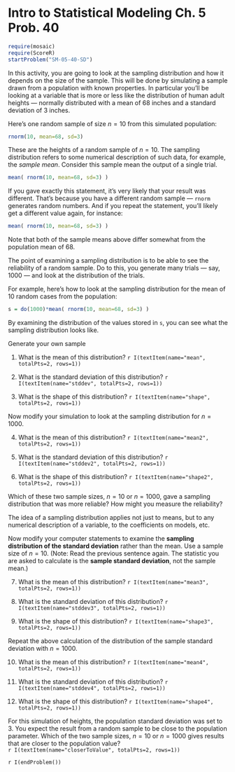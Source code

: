 Intro to Statistical Modeling Ch. 5 Prob. 40
========================================================
```r
require(mosaic)
require(ScoreR)
startProblem("SM-05-40-SD")
```

In this activity, you are going to look at the sampling distribution
and how it depends on the size of the sample.  This will be done by
simulating a sample drawn from a population with known properties.  In
particular you'll be looking at a variable that is more or less like
the distribution of human adult heights --- normally distributed with a mean
of 68 inches and a standard deviation of 3 inches. 

Here's one random sample of size $n=10$ from this simulated
population:
```r
rnorm(10, mean=68, sd=3)
```

These are the heights of a random sample of $n=10$.  The sampling
distribution refers to some numerical description of such data, for
example, the  *sample mean*.    Consider this sample mean the
output of a single trial.
```r
mean( rnorm(10, mean=68, sd=3) )
```

If you gave exactly this statement, it's very likely that your result
was different. That's because you have a different random sample ---
<code>rnorm</code> generates random numbers.  And if you repeat the
statement, you'll likely get a different value again, for instance:
```r
mean( rnorm(10, mean=68, sd=3) )
```

Note that both of the sample means above differ somewhat from the population
mean of 68.  

The point of examining a sampling distribution is to be able to see
the reliability of a random sample.  Do to this, you generate many
trials --- say, 1000 --- and look at the distribution of the trials.  

For example, here's how to look at the sampling distribution for the
mean of 10 random cases from the population:
```r
s = do(1000)*mean( rnorm(10, mean=68, sd=3) )
```
By examining the distribution of the values stored in <code>s</code>, you
can see what the sampling distribution looks like.

Generate your own sample

1. What is the mean of this distribution? `r I(textItem(name="mean", totalPts=2, rows=1))`

2. What is the standard deviation of this distribution? `r I(textItem(name="stddev", totalPts=2, rows=1))`

3. What is the shape of this distribution? `r I(textItem(name="shape", totalPts=2, rows=1))`


Now modify your simulation to look at the sampling distribution for $n=1000$.

4. What is the mean of this distribution? `r I(textItem(name="mean2", totalPts=2, rows=1))`

5. What is the standard deviation of this distribution? `r I(textItem(name="stddev2", totalPts=2, rows=1))`

6. What is the shape of this distribution? `r I(textItem(name="shape2", totalPts=2, rows=1))`
 

Which of these two sample sizes, $n=10$ or $n=1000$, gave a sampling
distribution that was more reliable?  How might you measure the
reliability?

The idea of a sampling distribution applies not just to means, but to
any numerical description of a variable, to the coefficients on
models, etc.

Now modify your computer statements to examine the **sampling
distribution of the standard deviation** rather than the mean.  Use a
sample size of $n=10$.    (Note: Read the previous
sentence again.  The statistic you are asked to calculate is the
**sample standard deviation**, not the sample mean.)

7. What is the mean of this distribution? `r I(textItem(name="mean3", totalPts=2, rows=1))`

8. What is the standard deviation of this distribution? `r I(textItem(name="stddev3", totalPts=2, rows=1))`
 
9. What is the shape of this distribution? `r I(textItem(name="shape3", totalPts=2, rows=1))`

Repeat the above calculation of the distribution of the sample standard deviation with $n=1000$.

10. What is the mean of this distribution? `r I(textItem(name="mean4", totalPts=2, rows=1))`

11. What is the standard deviation of this distribution? `r I(textItem(name="stddev4", totalPts=2, rows=1))`

12. What is the shape of this distribution? `r I(textItem(name="shape4", totalPts=2, rows=1))`


For this simulation of heights, the population standard deviation was set to 3.  You expect the result from a random sample to be close to the
population parameter.   Which of the two sample sizes, $n=10$ or $n=1000$ gives results that are closer to the population value?     
`r I(textItem(name="closerToValue", totalPts=2, rows=1))`

`r I(endProblem())`